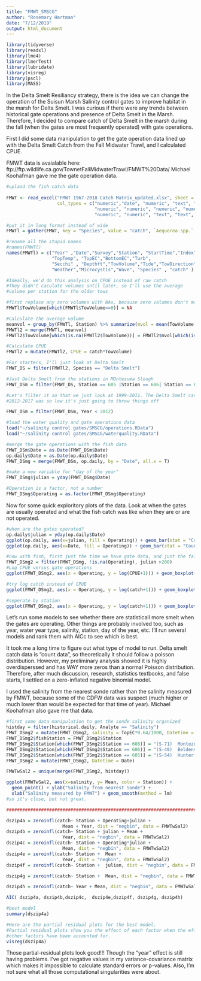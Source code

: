```yaml
---
title: "FMWT_SMSCG"
author: "Rosemary Hartman"
date: "7/12/2019"
output: html_document
---
```


```r

library(tidyverse)
library(readxl)
library(lme4)
library(lmerTest)
library(lubridate)
library(visreg)
library(pscl)
library(MASS)
```

In the Delta Smelt Resiliancy strategy, there is the idea we can change the operation of the Suisun Marsh Salinity control gates to improve habitat in the marsh for Delta Smelt. I was curious if there were any trends between historical gate operations and presence of Delta Smelt in the Marsh. Therefore, I decided to compare catch of Delta Smelt in the marsh during the fall (when the gates are most frequently operated) with gate operations.

First I did some data manipulation to get the gate operation data lined up with the Delta Smelt Catch from the Fall Midwater Trawl, and I calculated CPUE.

FMWT data is avaialable here: ftp://ftp.wildlife.ca.gov/TownetFallMidwaterTrawl/FMWT%20Data/
Michael Koohafman gave me the gate operation data.


```r
#uplaod the fish catch data
                   
FMWT <- read_excel("FMWT 1967-2018 Catch Matrix_updated.xlsx", sheet = "FlatFile", 
                   col_types = c("numeric","date", "numeric", "text", "date",  
                                 "numeric", "numeric", "numeric", "numeric", "numeric", "numeric", 
                                 "numeric", "numeric", "text", "text", "text", rep("numeric", times =112)))

#put it in long format instead of wide
FMWTl = gather(FMWT, key = "Species", value = "catch", `Aequorea spp.`:`Yellowfin Goby`)

#rename all the stupid names
#names(FMWTl)
names(FMWTl) = c("Year" ,"Date","Survey","Station", "StartTime","Index", 
                 "TopTemp", "TopEC","BottomEC","Turb",
                 "Secchi" , "Depthft","TowVolume","Tide","TowDirection",
                 "Weather","Microcystis","Wave", "Species" , "catch" )

#Ideally, we'd do this analysis on CPUE instead of raw catch
#They didn't caculate volumes until later, so I'll use the average
#volume per station for the older tows

#first replace any zero volumes with NAs, because zero volumes don't make sense
FMWTl$TowVolume[which(FMWTl$TowVolume==0)] = NA

#Calculate the average volume
meanvol = group_by(FMWTl, Station) %>% summarize(mvol = mean(TowVolume, na.rm = T))
FMWTl2 = merge(FMWTl, meanvol)
FMWTl2$TowVolume[which(is.na(FMWTl2$TowVolume))] = FMWTl2$mvol[which(is.na(FMWTl2$TowVolume))]

#Calculate CPUE 
FMWTl2 = mutate(FMWTl2, CPUE = catch*TowVolume)

#For starters, I'll just look at Delta Smelt
FMWT_DS = filter(FMWTl2, Species == "Delta Smelt")

#Just Delta Smelt from the stations in MOntezuma Slough
FMWT_DSm = filter(FMWT_DS, Station == 605 |Station == 606| Station == 608 )

#Let's filter it so that we just look at 1999-2011. The Delta Smelt catch from 
#2012-2017 was so low it's just going to throw things off

FMWT_DSm = filter(FMWT_DSm, Year < 2012)

#load the water quality and gate operations data
load("~/salinity control gates/SMSCG/operations.RData")
load("~/salinity control gates/SMSCG/waterquality.RData")

#merge the gate operations with the fish data
FMWT_DSm$Date = as.Date(FMWT_DSm$Date)
op.daily$Date = as.Date(op.daily$Date)
FMWT_DSmg = merge(FMWT_DSm, op.daily, by = "Date", all.x = T)

#make a new variable for "day of the year"
FMWT_DSmg$julian = yday(FMWT_DSmg$Date)

#Operation is a factor, not a number
FMWT_DSmg$Operating = as.factor(FMWT_DSmg$Operating)

```

Now for some quick exploritory plots of the data. Look at when the gates are usually operated and what the fish catch was like when they are or are not operated.

```r

#when are the gates operated?
op.daily$julian = yday(op.daily$Date)
ggplot(op.daily, aes(x=julian, fill = Operating)) + geom_bar(stat = "Count")
ggplot(op.daily, aes(x=Date, fill = Operating)) + geom_bar(stat = "Count")

#now with fish, first just the time we have gate data, and just the fall because we have more trawls in the fall
FMWT_DSmg2 = filter(FMWT_DSmg, !is.na(Operating), julian >200)
#Log CPUE versus gate operations
ggplot(FMWT_DSmg2, aes(x = Operating, y = log(CPUE+1))) + geom_boxplot()

#try log catch instead of CPUE
ggplot(FMWT_DSmg2, aes(x = Operating, y = log(catch+1))) + geom_boxplot()

#seperate by station
ggplot(FMWT_DSmg2, aes(x = Operating, y = log(catch+1))) + geom_boxplot() + facet_wrap(~Station)


```

Let's run some models to see whether there are statisticall more smelt when the gates are operating. Other things are probably involved too, such as year, water year type, salinity, station, day of the year, etc. I'll run several models and rank them with AICc to see which is best.

It took me a long time to figure out what type of model to run. Delta smelt catch data is "count data", so theoretically it should follow a poisson distribution. However, my preliminary analysis showed it is highly overdisperssed and has WAY more zeros than a normal Poisson distribution. Therefore, after much discussion, research, statistics textbooks, and false starts, I settled on a zero-inflated negative binomial model.

I used the salinity from the nearest sonde rather than the salinity measured by FMWT, because some of the CDFW data was suspect (much higher or much lower than would be expected for that time of year). Michael Koohafman also gave me that data.


```r

#first some data manipulation to get the sonde salinity organized
histday = filter(historical.daily, Analyte == "Salinity")
FMWT_DSmg2 = mutate(FMWT_DSmg2, salinity = TopEC*0.64/1000, Datetime = Date)
FMWT_DSmg2$fishStation = FMWT_DSmg2$Station
FMWT_DSmg2$Station[which(FMWT_DSmg2$Station == 608)] = "(S-71)  Montezuma Slough at Roaring River"
FMWT_DSmg2$Station[which(FMWT_DSmg2$Station == 606)] = "(S-49)  Beldens Landing"
FMWT_DSmg2$Station[which(FMWT_DSmg2$Station == 605)] = "(S-54)  Hunter Cut" 
FMWT_DSmg2 = mutate(FMWT_DSmg2, Datetime = Date)

FMWTwSal2 = unique(merge(FMWT_DSmg2, histday))

ggplot(FMWTwSal2, aes(x=salinity, y= Mean, color = Station)) + 
  geom_point() + ylab("Salinity from nearest Sonde") +
  xlab("Salinity measured by FMWT") + geom_smooth(method = lm)
#so it's close, but not great.

############################################################################################

dszip4a = zeroinfl(catch~ Station + Operating+julian + 
                     Mean + Year, dist = "negbin", data = FMWTwSal2)
dszip4b = zeroinfl(catch~ Station + julian + Mean +
                     Year, dist = "negbin", data = FMWTwSal2)
dszip4c = zeroinfl(catch~ Station + Operating*julian + 
                     Mean, dist = "negbin", data = FMWTwSal2)
dszip4e = zeroinfl(catch~ Station +  Mean +
                     Year, dist = "negbin", data = FMWTwSal2)
dszip4f = zeroinfl(catch~ Station +  julian, dist = "negbin", data = FMWTwSal2)

dszip4g = zeroinfl(catch~ Station +  Mean, dist = "negbin", data = FMWTwSal2)

dszip4h = zeroinfl(catch~ Year + Mean, dist = "negbin", data = FMWTwSal2)

AIC( dszip4a, dszip4b,dszip4c,  dszip4e,dszip4f, dszip4g, dszip4h)

#best model
summary(dszip4a)

#Here are the partial residual plots for the best model. 
#Partial residual plots show you the effect of each factor when the effects of the
#other factors have been accounted for. 
visreg(dszip4a)


```

Those partial-residual plots look good!!! Though the "year" effect is still having problems. I've got negative values in my variance-covariance matrix which makes it impossible to calculate standard errors or p-values. 
Also, I'm not sure what all those computational singularities were about.


